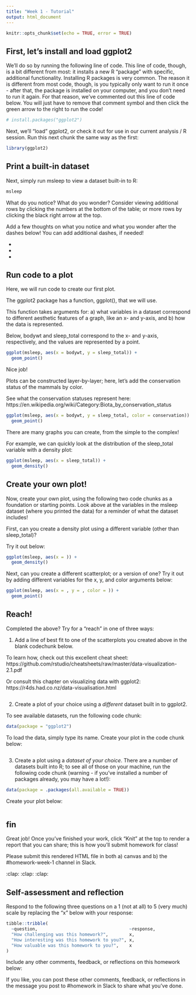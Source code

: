 ```yaml
---
title: "Week 1 - Tutorial"
output: html_document
---
```


```r
knitr::opts_chunk$set(echo = TRUE, error = TRUE)
```

## First, let's install and load ggplot2 

We'll do so by running the following line of code. This line of code, though, is 
a bit different from most: it installs a new R "package" with specific, additional 
functionality. Installing R packages is very common. The reason it is different from
most code, though, is you typically only want to run it once - after that, the package
is installed on your computer, and you don't need to run it again. For that reason,
we've commented out this line of code below. You will just have to remove that 
comment symbol and then click the green arrow to the right to run the code!

```r
# install.packages("ggplot2")
```

Next, we'll "load" ggplot2, or check it out for use in our current analysis / R 
session. Run this next chunk the same way as the first:

```r
library(ggplot2)
```

## Print a built-in dataset

Next, simply run msleep to view a dataset built-in to R:

```r
msleep
```

What do you notice? What do you wonder? Consider viewing additional rows by clicking
the numbers at the bottom of the table; or more rows by clicking the black right arrow 
at the top.

Add a few thoughts on what you notice and what you wonder after the dashes below!
You can add additional dashes, if needed!

- 
- 
- 

## Run code to a plot

Here, we will run code to create our first plot. 

The ggplot2 package has a function, ggplot(), that we will use.

This function takes arguments for: a) what variables in a dataset correspond to 
different aesthetic features of a graph, like an x- and y-axis, and b) how the data
is represented.

Below, bodywt and sleep_total correspond to the x- and y-axis, respectively, and 
the values are represented by a point.

```r
ggplot(msleep, aes(x = bodywt, y = sleep_total)) +
  geom_point()
```

Nice job!

Plots can be constructed layer-by-layer; here, let's add the conservation status
of the mammals by color.

See what the conservation statuses represent here: 
https://en.wikipedia.org/wiki/Category:Biota_by_conservation_status

```r
ggplot(msleep, aes(x = bodywt, y = sleep_total, color = conservation)) +
  geom_point()
```

There are many graphs you can create, from the simple to the complex!

For example, we can quickly look at the distribution of the sleep_total variable
with a density plot:

```r
ggplot(msleep, aes(x = sleep_total)) +
  geom_density()
```

## Create your own plot!

Now, create your own plot, using the following two code chunks as a foundation or starting 
points. Look above at the variables in the msleep dataset (where you printed the data) for a 
reminder of what the dataset includes!

First, can you create a density plot using a different variable (other than sleep_total)?

Try it out below:

```r
ggplot(msleep, aes(x = )) +
  geom_density()
```

Next, can you create a different scatterplot; or a version of one? Try it out by adding
different variables for the x, y, and color arguments below:

```r
ggplot(msleep, aes(x = , y = , color = )) +
  geom_point()
```

## Reach!

Completed the above? Try for a "reach" in one of three ways:

1. Add a line of best fit to one of the scatterplots you created above in the
blank codechunk below.

To learn how, check out this excellent cheat sheet: https://github.com/rstudio/cheatsheets/raw/master/data-visualization-2.1.pdf

Or consult this chapter on visualizing data with ggplot2: 
https://r4ds.had.co.nz/data-visualisation.html

```r

```

2. Create a plot of your choice using a *different* dataset built in to ggplot2.

To see available datasets, run the following code chunk:

```r
data(package = "ggplot2")
```

To load the data, simply type its name. Create your plot in the code chunk below:

```r

```

3. Create a plot using a *dataset of your choice*. There are a number of datasets
built into R; to see all of those on your machine, run the following code chunk
(warning - if you've installed a number of packages already, you may have a lot!):

```r
data(package = .packages(all.available = TRUE))
```

Create your plot below:

```r

```

## fin

Great job! Once you've finished your work, click "Knit" at the top to render a 
report that you can share; this is how you'll submit homework for class! 

Please submit this rendered HTML file in both a) canvas and b) the #homework-week-1
channel in Slack.

:clap: :clap: :clap:

## Self-assessment and reflection

Respond to the following three questions on a 1 (not at all) to 5 (very much) 
scale by replacing the "x" below with your response:

```r
tibble::tribble(
  ~question,                                   ~response,
  "How challenging was this homework?",        x,
  "How interesting was this homework to you?", x,
  "How valuable was this homework to you?",    x
)
```

Include any other comments, feedback, or reflections on this homework below:



If you like, you can post these other comments, feedback, or reflections in the 
message you post to #homework in Slack to share what you've done.